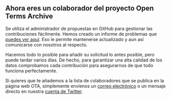 ## Ahora eres un colaborador del proyecto Open Terms Archive

Se utiliza el administrador de propuestas en GitHub para gestionar las contribuciones fácilmente.  Hemos creado un informe de problemas que <a href={url} target="_blank" rel="noopener">puedes ver aquí</a>.  Eso le permite mantenerse actualizado y aun así comunicarse con nosotros al respecto.

Hacemos todo lo posible para añadir su solicitud lo antes posible, pero puede tardar varios días. De hecho, para garantizar una alta calidad de los datos comprobamos cada contribución para asegurarnos de que todo funciona perfectamente.

Si quieres que te añademos a la lista de colaboradores que se publica en la página web OTA, simplemente envíenos un <a href="mailto:contact@opentermsarchive.org">correo electrónico</a> o un mensaje directo en nuestra <a href="https://twitter.com/OpenTerms" rel="noopener">cuenta de Twitter</a>.
